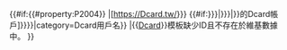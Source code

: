 {{#if:{{{1<includeonly>|</includeonly>}}}{{{id|}}}{{#property:P2004}}
|[https://Dcard.tw/{{Trim|{{{1|{{{id<includeonly>|{{#property:P2004}}</includeonly>}}}}}}}} {{#if:{{{2|{{{name<includeonly>|</includeonly>}}}}}}|{{{2|{{{name}}}}}}|{{PAGENAMEBASE}}}}的Dcard帳戶]<includeonly>{{EditAtWikidata|pid=P2004|{{{1|{{{id|}}}}}}}}{{WikidataCheck|property=P2004|value={{{1|{{{id|}}}}}}|category=Dcard用戶名}}</includeonly>
|<span class="error">&#123;&#123;[[Template:Dcard|Dcard]]&#125;&#125;模板缺少ID且不存在於維基數據中。</span>{{Main other|[[Category:缺少ID的Twitter模板]]}}
}}<noinclude>
{{Documentation}}
</noinclude>